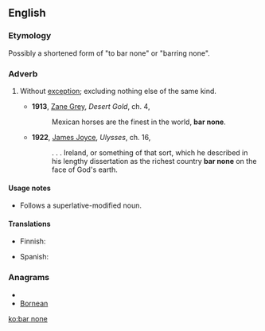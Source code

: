 ==English==

===Etymology===
Possibly a shortened form of "to bar none" or "barring none".

===Adverb===
{{infl|en|adverb|head=[[bar]] [[none]]}}

# {{idiomatic}} Without [[exception]]; excluding nothing else of the same kind.
#*'''1913''', [[w:Zane_Grey|Zane Grey]], ''Desert Gold'', ch. 4,
#*:Mexican horses are the finest in the world, '''bar none'''.
#*'''1922''', [[w:James_Joyce|James Joyce]], ''Ulysses'', ch. 16,
#*:. . . Ireland, or something of that sort, which he described in his lengthy dissertation as the richest country '''bar none''' on the face of God's earth.

====Usage notes====
* Follows a superlative-modified noun.

====Translations====
{{trans-top|without exception}}
* Finnish: {{t-|fi|poikkeuksetta}}
{{trans-mid}}
* Spanish: {{t|es|sin excepción}}
{{trans-bottom}}

===Anagrams===
* {{alphagram|abennor}}
* [[Bornean#English|Bornean]]

[[ko:bar none]]